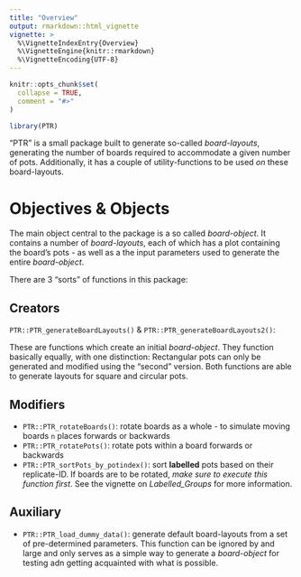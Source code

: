 ---
title: "Overview"
output: rmarkdown::html_vignette
vignette: >
  %\VignetteIndexEntry{Overview}
  %\VignetteEngine{knitr::rmarkdown}
  %\VignetteEncoding{UTF-8}
---

```{r, include = FALSE}
knitr::opts_chunk$set(
  collapse = TRUE,
  comment = "#>"
)
```

```{r setup}
library(PTR)
```

"PTR" is a small package built to generate so-called _board-layouts_, generating the number of boards required to accommodate a given number of pots.
Additionally, it has a couple of utility-functions to be used _on_ these board-layouts.

# Objectives & Objects

The main object central to the package is a so called _board-object_. 
It contains a number of _board-layouts_, each of which has a plot containing the board's pots - as well as a the input parameters used to generate the entire _board-object_.

There are 3 "sorts" of functions in this package:

## Creators

`PTR::PTR_generateBoardLayouts()` & `PTR::PTR_generateBoardLayouts2()`: 

These are functions which create an initial _board-object_. They function basically equally, with one distinction:
Rectangular pots can only be generated and modified using the "second" version.
Both functions are able to generate layouts for square and circular pots.


## Modifiers

- `PTR::PTR_rotateBoards()`: rotate boards as a whole - to simulate moving boards `n` places forwards or backwards
- `PTR::PTR_rotatePots()`: rotate pots within a board forwards or backwards
- `PTR::PTR_sortPots_by_potindex()`: sort **labelled** pots based on their replicate-ID. If boards are to be rotated, _make sure to execute this function first_. See the vignette on _Labelled_Groups_ for more information.

## Auxiliary

- `PTR::PTR_load_dummy_data()`: generate default board-layouts from a set of pre-determined parameters. This function can be ignored by and large and only serves as a simple way to generate a _board-object_ for testing adn getting acquainted with what is possible.

